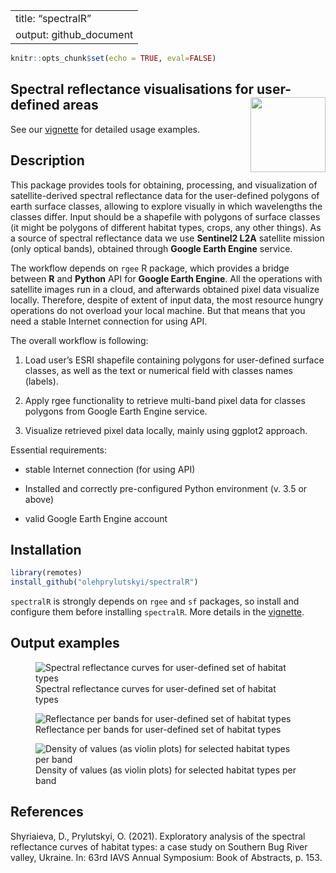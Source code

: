 <!-- README.md is generated from README.Rmd. Please edit that file and knit -->

---
title: "spectralR"
output: github_document
---

```r
knitr::opts_chunk$set(echo = TRUE, eval=FALSE)
```

## Spectral reflectance visualisations for user-defined areas <img src="inst/figures/stickers/sticker_lightgray.png" align="right" alt="" width="120">

See our [vignette](https://olehprylutskyi.github.io/spectralR) for detailed usage examples.

## Description

This package provides tools for obtaining, processing, and visualization of satellite-derived spectral reflectance data for the user-defined polygons of earth surface classes, allowing to explore visually in which wavelengths the classes differ. Input should be a shapefile with polygons of surface classes (it might be polygons of different habitat types, crops, any other things). As a source of spectral reflectance data we use **Sentinel2 L2A** satellite mission (only optical bands), obtained through **Google Earth Engine** service.

The workflow depends on `rgee` R package, which provides a bridge between **R** and **Python** API for **Google Earth Engine**. All the operations with satellite images run in a cloud, and afterwards obtained pixel data visualize locally. Therefore, despite of extent of input data, the most resource hungry operations do not overload your local machine. But that means that you need a stable Internet connection for using API.

The overall workflow is following:

1. Load user's ESRI shapefile containing polygons for user-defined surface classes, as well as the text or numerical field with classes names (labels).

2. Apply rgee functionality to retrieve multi-band pixel data for classes polygons from Google Earth Engine service.

3. Visualize retrieved pixel data locally, mainly using ggplot2 approach.

Essential requirements:

* stable Internet connection (for using API)

* Installed and correctly pre-configured Python environment (v. 3.5 or above)

* valid Google Earth Engine account

## Installation

```r
library(remotes)
install_github("olehprylutskyi/spectralR")
```

`spectralR` is strongly depends on `rgee` and `sf` packages, so install and configure them before installing `spectralR`. More details in the [vignette](https://olehprylutskyi.github.io/spectralR).

## Output examples

![Spectral reflectance curves for user-defined set of habitat types](https://github.com/olehprylutskyi/spectralR/blob/main/inst/figures/Spectral_curves_usecase1.png)

![Reflectance per bands for user-defined set of habitat types](https://github.com/olehprylutskyi/spectralR/blob/main/inst/figures/Statsummary_usecase1.png)

![Density of values (as violin plots) for selected habitat types per band](https://github.com/olehprylutskyi/spectralR/blob/main/inst/figures/Violins_usecase1.png)

## References
Shyriaieva, D., Prylutskyi, O. (2021). Exploratory analysis of the spectral reflectance curves of habitat types: a case study on Southern Bug River valley, Ukraine. In: 63rd IAVS Annual Symposium: Book of Abstracts, p. 153.
